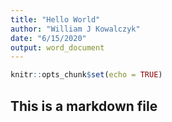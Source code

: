 ```yaml
---
title: "Hello World"
author: "William J Kowalczyk"
date: "6/15/2020"
output: word_document
---
```


```r
knitr::opts_chunk$set(echo = TRUE)
```

## This is a markdown file